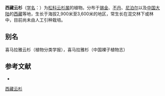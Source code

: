{{Speciesbox
| name = 西藏云杉
| status = 
| status_system = 
| image = 
| genus = Picea
| species = spinulosa
| authority = (Griff.) Henry
}}

'''西藏云杉'''（[[学名|学名]]：{{lang|la|''Picea spinulosa''}}）为[[松科|松科]][[云杉属|云杉属]]的植物。分布于[[锡金|锡金]]、[[不丹|不丹]]、[[尼泊尔|尼泊尔]]以及[[中国大陆|中国大陆]]的[[西藏|西藏]]等地，生长于海拔2,900米至3,600米的地区，常生长在混交林下或林中，目前尚未由人工引种栽培。

== 别名 ==
喜马拉雅云杉（植物分类学报），喜马拉雅杉（中国裸子植物志）

== 参考文献 ==
<div class="references-small">
* {{cite web| url =http://www.bioinfo.cn/db05/KmzwSpecies.php?action=view&id=16511| title =西藏云杉| work =《中国高等植物数据库全库》| publisher =中国科学院微生物研究所| author =昆明植物研究所| accessdate =2009-02-25| deadurl =yes| archiveurl =https://web.archive.org/web/20160305021637/http://www.bioinfo.cn/db05/KmzwSpecies.php?action=view&id=16511| archivedate =2016-03-05| df =}}
</div>
{{Taxonbar|from=Q3237849}}

[[Category:云杉属|西藏云杉]]


{{植物小作品}}